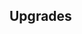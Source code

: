 {{Building
| name = Bone Pit
| image = N/A
| category = [[Levy Barracks]]
| cycle = 12s
| capacity = 3
| produce_per_cycle = 1 {{UnitLink|name=Small Bones}}
| consume_per_cycle = 13 {{RessourceIcon|type=water}}
| build_cost = 40 {{RessourceIcon|type=wood}}, 40 {{RessourceIcon|type=wheat}}
| description = Spawns small skeletons.
}}

== Upgrades ==
{{Upgrade
| name = Troop Inspiration
| description = Increases damage dealt by and HP of [Undead] troops by 5%.
}}
{{Upgrade
| name = Bone Meal
| description = 90% chance of receiving 5 flour upon Skeleton's death.
}}